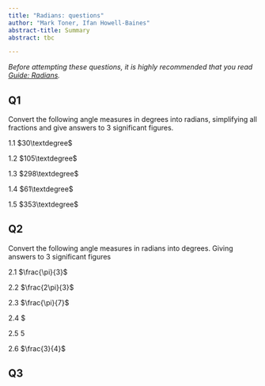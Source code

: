 ---
title: "Radians: questions"
author: "Mark Toner, Ifan Howell-Baines"
abstract-title: Summary
abstract: tbc

---

*Before attempting these questions, it is highly recommended that you read [Guide: Radians](radians.qmd).*

## Q1 {-}

Convert the following angle measures in degrees into radians, simplifying all fractions and give answers to 3 significant figures.

1.1 $30\textdegree$

1.2 $105\textdegree$

1.3 $298\textdegree$

1.4 $61\textdegree$

1.5 $353\textdegree$

## Q2 {-}

Convert the following angle measures in radians into degrees. Giving answers to 3 significant figures

2.1 $\frac{\pi}{3}$

2.2 $\frac{2\pi}{3}$

2.3 $\frac{\pi}{7}$

2.4 \frac{5\pi}{7}$

2.5 $5$

2.6 $\frac{3}{4}$

## Q3 {-}

